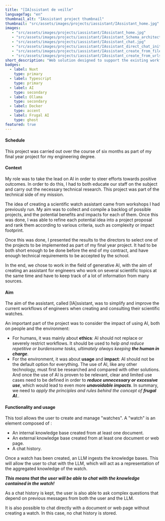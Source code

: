 ```yaml
---
title: "[IA]ssistant de veille"
languageTag: "en"
thumbnail_alt: "IAssistant project thumbnail"
thumbnail: "src/assets/images/projects/iassistant/IAssistant_home.jpg"
images:
   - "src/assets/images/projects/iassistant/IAssistant_home.jpg"
   - "src/assets/images/projects/iassistant/IAssistant_Schema_architecture_technique_POC.png"
   - "src/assets/images/projects/iassistant/IAssistant_chat.jpg"
   - "src/assets/images/projects/iassistant/IAssistant_direct_chat_initialization.jpg"
   - "src/assets/images/projects/iassistant/IAssistant_create_from_files.jpg"
   - "src/assets/images/projects/iassistant/IAssistant_create_from_urls.jpg"
short_description: "Web solution designed to support the existing workflows of Atmo AuRA's engineers when they need to keep up to date with information and research on various topics. Built with a focus on ethics and frugal AI. Powered by a locally hosted LLM."
badges:
  - label: Nuxt
    type: primary
  - label: Typescript
    type: primary
  - label: AI
    type: secondary
  - label: Ollama
    type: secondary
  - label: Docker
    type: accent
  - label: Frugal AI
    type: ghost
featured: true
---
```

#### Schedule
This project was carried out over the course of six months as part of my final year project for my engineering degree.

#### Context
My role was to take the lead on AI in order to steer efforts towards positive outcomes. In order to do this, I had to both educate our staff on the subject and carry out the necessary technical research. This project was part of the technical side of my mission.

The idea of creating a scientific watch assistant came from workshops I had previously run. My aim was to collect and compile a backlog of possible projects, and the potential benefits and impacts for each of them. Once this was done, I was able to refine each potential idea into a project proposal and rank them according to various criteria, such as complexity or impact footprint.

Once this was done, I presented the results to the directors to select one of the projects to be implemented as part of my final year project. It had to be both short enough to be done before the end of my contract, and have enough technical requirements to be accepted by the school.

In the end, we chose to work in the field of generative AI, with the aim of creating an assistant for engineers who work on several scientific topics at the same time and have to keep track of a lot of information from many sources.

#### Aim
The aim of the assistant, called \[IA\]ssistant, was to simplify and improve the current workflows of engineers when creating and consulting their scientific watches.

An important part of the project was to consider the impact of using AI, both on people and the environment:
- For humans, it was mainly about **ethics**: AI should not replace or severely restrict workflows. It should be used to *help and reduce repetitive or burdensome tasks, ultimately always keeping **the human in charge***.
- For the environment, it was about **usage** and **impact**: AI should not be the default option for everything. The use of AI, like any other technology, must first be researched and compared with other solutions. And once the use of AI is proven to be relevant, clear and limited use cases need to be defined in order to ***reduce unnecessary or excessive use***, which would lead to even more ***unavoidable impacts***. In summary, we need to *apply the principles and rules behind the concept of **frugal AI**.*.

#### Functionality and usage
This tool allows the user to create and manage "watches". A "watch" is an element composed of :
- An internal knowledge base created from at least one document.
- An external knowledge base created from at least one document or web page.
- A chat history.

Once a watch has been created, an LLM ingests the knowledge bases. This will allow the user to chat with the LLM, which will act as a representation of the aggregated knowledge of the watch.

***This means that the user will be able to chat with the knowledge contained in the watch!***

As a chat history is kept, the user is also able to ask complex questions that depend on previous messages from both the user and the LLM.

It is also possible to chat directly with a document or web page without creating a watch. In this case, no chat history is stored.